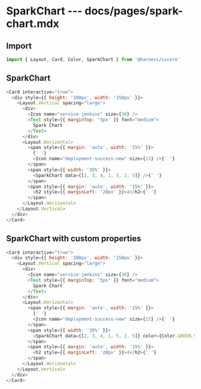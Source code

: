 # SparkChart --- docs/pages/spark-chart.mdx

## Import

```js
import { Layout, Card, Color, SparkChart } from '@harness/uicore'
```

## SparkChart

```js live=true
<Card interactive="true">
  <div style={{ height: '200px', width: '150px' }}>
    <Layout.Vertical spacing="large">
      <div>
        <Icon name="service-jenkins" size={30} />
        <Text style={{ marginTop: '5px' }} font="medium">
          Spark Chart
        </Text>
      </div>
      <Layout.Horizontal>
        <span style={{ margin: 'auto', width: '15%' }}>
          {' '}
          <Icon name="deployment-success-new" size={15} />{' '}
        </span>
        <span style={{ width: '35%' }}>
          <SparkChart data={[2, 3, 4, 1, 5, 2, 5]} />{' '}
        </span>
        <span style={{ margin: 'auto', width: '15%' }}>
          <h2 style={{ marginLeft: '20px' }}>4</h2>{' '}
        </span>
      </Layout.Horizontal>
    </Layout.Vertical>
  </div>
</Card>
```

## SparkChart with custom properties

```js live=true
<Card interactive="true">
  <div style={{ height: '200px', width: '150px' }}>
    <Layout.Vertical spacing="large">
      <div>
        <Icon name="service-jenkins" size={30} />
        <Text style={{ marginTop: '5px' }} font="medium">
          Spark Chart
        </Text>
      </div>
      <Layout.Horizontal>
        <span style={{ margin: 'auto', width: '15%' }}>
          {' '}
          <Icon name="deployment-success-new" size={15} />{' '}
        </span>
        <span style={{ width: '35%' }}>
          <SparkChart data={[2, 3, 4, 1, 5, 2, 5]} color={Color.GREEN_500} onClick={() => alert('Hello World')} />{' '}
        </span>
        <span style={{ margin: 'auto', width: '15%' }}>
          <h2 style={{ marginLeft: '20px' }}>4</h2>{' '}
        </span>
      </Layout.Horizontal>
    </Layout.Vertical>
  </div>
</Card>
```
